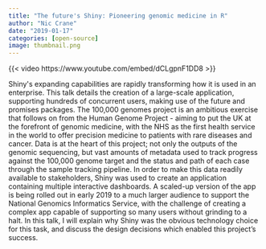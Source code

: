 ```yaml
---
title: "The future's Shiny: Pioneering genomic medicine in R"
author: "Nic Crane"
date: "2019-01-17"
categories: [open-source]
image: thumbnail.png
---
```


{{< video https://www.youtube.com/embed/dCLgpnF1DD8 >}}

Shiny\'s expanding capabilities are rapidly transforming how it is used in an enterprise. This talk details the creation of a large-scale application, supporting hundreds of concurrent users, making use of the future and promises packages. The 100,000 genomes project is an ambitious exercise that follows on from the Human Genome Project - aiming to put the UK at the forefront of genomic medicine, with the NHS as the first health service in the world to offer precision medicine to patients with rare diseases and cancer. Data is at the heart of this project; not only the outputs of the genomic sequencing, but vast amounts of metadata used to track progress against the 100,000 genome target and the status and path of each case through the sample tracking pipeline. In order to make this data readily available to stakeholders, Shiny was used to create an application containing multiple interactive dashboards. A scaled-up version of the app is being rolled out in early 2019 to a much larger audience to support the National Genomics Informatics Service, with the challenge of creating a complex app capable of supporting so many users without grinding to a halt. In this talk, I will explain why Shiny was the obvious technology choice for this task, and discuss the design decisions which enabled this project's success.
